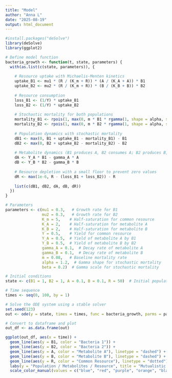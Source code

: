 ```yaml
---
title: "Model"
author: "Anna L"
date: "2025-08-19"
output: html_document
---
```


```r
#install.packages("deSolve")
library(deSolve)
library(ggplot2)

# Define model function
bacteria_growth <- function(t, state, parameters) {
  with(as.list(c(state, parameters)), {
    
    # Resource uptake with Michaelis-Menten kinetics
    uptake_B1 <- mu1 * (R / (K_m + R)) * (A / (K_A + A)) * B1
    uptake_B2 <- mu2 * (R / (K_m + R)) * (B / (K_B + B)) * B2
    
    # Resource consumption
    loss_B1 <- (1/Y) * uptake_B1  
    loss_B2 <- (1/Y) * uptake_B2
    
    # Stochastic mortality for both populations
    mortality_B1 <- rpois(1, max(0, m * B1 * rgamma(1, shape = alpha, scale = beta)))
    mortality_B2 <- rpois(1, max(0, m * B2 * rgamma(1, shape = alpha, scale = beta)))
    
    # Population dynamics with stochastic mortality
    dB1 <- max(0, B1 + uptake_B1 - mortality_B1) - B1
    dB2 <- max(0, B2 + uptake_B2 - mortality_B2) - B2
    
    # Metabolite dynamics (B1 produces A, B2 consumes A; B2 produces B, B1 consumes B)
    dA <- Y_A * B1 - gamma_A * A
    dB <- Y_B * B2 - gamma_B * B
    
    # Resource depletion with a small floor to prevent zero values
    dR <- max(1e-6, R - (loss_B1 + loss_B2)) - R
    
    list(c(dB1, dB2, dA, dB, dR))
  })
}

# Parameters
parameters <- c(mu1 = 0.3,   # Growth rate for B1
                mu2 = 0.3,   # Growth rate for B2
                K_m = 5,    # Half-saturation for common resource
                K_A = 2,    # Half-saturation for metabolite A
                K_B = 2,    # Half-saturation for metabolite B
                Y = 0.5,    # Yield for common resource
                Y_A = 0.5,  # Yield of metabolite A by B1
                Y_B = 0.5,  # Yield of metabolite B by B2
                gamma_A = 0.1,  # Decay rate of metabolite A
                gamma_B = 0.1,  # Decay rate of metabolite B
                m = 0.08,   # Baseline mortality rate
                alpha = 1.2,  # Gamma shape for stochastic mortality
                beta = 0.2)  # Gamma scale for stochastic mortality

# Initial conditions
state <- c(B1 = 1, B2 = 1, A = 0.1, B = 0.1, R = 50)  # Initial populations and resources

# Time sequence
times <- seq(0, 100, by = 1)  

# Solve the ODE system using a stable solver
set.seed(123)  
out <- ode(y = state, times = times, func = bacteria_growth, parms = parameters, method = "rk4")

# Convert to dataframe and plot
out_df <- as.data.frame(out)

ggplot(out_df, aes(x = time)) +
  geom_line(aes(y = B1, color = "Bacteria 1")) +
  geom_line(aes(y = B2, color = "Bacteria 2")) +
  geom_line(aes(y = A, color = "Metabolite A"), linetype = "dashed") +
  geom_line(aes(y = B, color = "Metabolite B"), linetype = "dashed") +
  geom_line(aes(y = R, color = "Common Resource"), linetype = "dotted") +
  labs(y = "Population / Metabolites / Resource", title = "Mutualistic Auxotrophy with Stochastic Mortality") +
  scale_color_manual(values = c("blue", "red", "purple", "orange", "black"))
```
